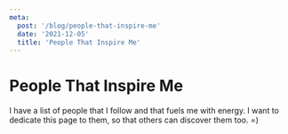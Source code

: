 ```yaml
---
meta:
  post: '/blog/people-that-inspire-me'
  date: '2021-12-05'
  title: 'People That Inspire Me'
---
```



# People That Inspire Me

I have a list of people that I follow and that fuels me with energy.
I want to dedicate this page to them, so that others can discover them too. =)
